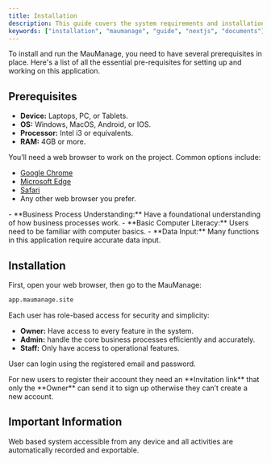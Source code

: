 ```yaml
---
title: Installation
description: This guide covers the system requirements and installation of MauManage.
keywords: ["installation", "maumanage", "guide", "nextjs", "documents"]
---
```


To install and run the MauManage, you need to have several prerequisites in place. Here's a list of all the essential pre-requisites
for setting up and working on this application.

## Prerequisites

<Step>
<StepItem title="System Requirements">

- **Device:** Laptops, PC, or Tablets.
- **OS:** Windows, MacOS, Android, or IOS.
- **Processor:** Intel i3 or equivalents.
- **RAM:** 4GB or more.

</StepItem>
<StepItem title="Web Browser">
You’ll need a web browser to work on the project. Common options include:

- [Google Chrome](https://chromeenterprise.google/intl/id_id/download/)
- [Microsoft Edge](https://www.microsoft.com/id-id/edge/download?form=MA13FJ)
- [Safari](https://www.apple.com/id/safari/)
- Any other web browser you prefer.

</StepItem>
<StepItem title="Required Knowledge">
- **Business Process Understanding:** Have a foundational understanding of how business processes work.
- **Basic Computer Literacy:** Users need to be familiar with computer basics.
- **Data Input:** Many functions in this application require accurate data input.

</StepItem>
</Step>

## Installation

<Step>
<StepItem title="Open the Browser">
First, open your web browser, then go to the MauManage:

```bash
app.maumanage.site
```

</StepItem>

<StepItem title="User Login">
Each user has role-based access for security and simplicity:

  - **Owner:** Have access to every feature in the system.
  - **Admin:** handle the core business processes efficiently and accurately.
  - **Staff:** Only have access to operational features.

User can login using the registered email and password.

<Note title="Required" type="danger">
  For new users to register their account they need an **Invitation link** that only
  the **Owner** can send it to sign up otherwise they can’t create a new account.
</Note>

</StepItem>
</Step>

## Important Information

Web based system accessible from any device and all activities are automatically recorded and exportable.
